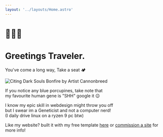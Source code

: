 ```yaml
---
layout: '../layouts/Home.astro' 
---
```

<div class="colorbox" style="width: 720px;">

# 🧙🏾‍♂️

# Greetings Traveler.

You've come a long way, Take a seat 🏕️

![Citing Dark Souls Bonfire by Artist Cannonbreed](/assets/campfire2.webp)



If you notice any blue porcupines, take note that  
my favourite human gene is "SHH" google it 😉

I know my epic skill in webdesign might throw you off  
but I swear im a Geneticist and not a computer nerd!  
(I daily drive linux on a ryzen 9 pc btw)

</div>

Like my website? built it with my free template <a href="https://github.com/0xcheth/astrosite-template" target="_blank">here</a> or [commission a site](https://ko-fi.com/0xcheth/commissions) for more info!